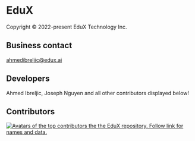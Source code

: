 # EduX

Copyright &copy; 2022-present EduX Technology Inc.

## Business contact

ahmedibreljic@edux.ai

## Developers

Ahmed Ibreljic, Joseph Nguyen and all other contributors displayed below!

## Contributors

<a href="https://github.com/AhmedIbreljic">
	<img
		src="https://contrib.rocks/image?repo=spacedriveapp/spacedrive&columns=8&max=40"
		alt="Avatars of the top contributors the the EduX repository. Follow link for names and data."
	/>
</a>
